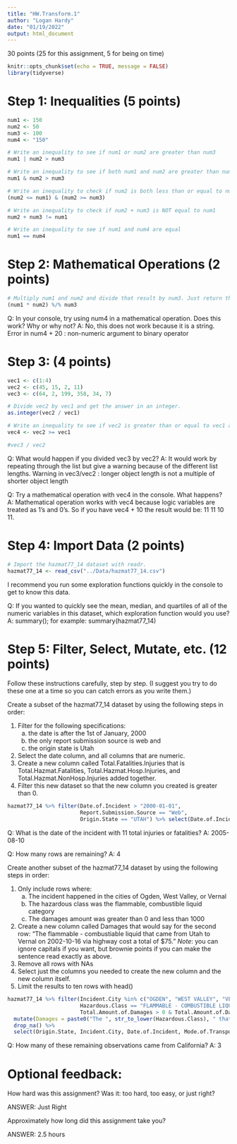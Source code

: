 ```yaml
---
title: "HW.Transform.1"
author: "Logan Hardy"
date: "01/19/2022"
output: html_document
---
```


30 points (25 for this assignment, 5 for being on time)

```r
knitr::opts_chunk$set(echo = TRUE, message = FALSE)
library(tidyverse)
```

# Step 1: Inequalities (5 points)
```r
num1 <- 150
num2 <- 50
num3 <- 100
num4 <- "150"

# Write an inequality to see if num1 or num2 are greater than num3
num1 | num2 > num3

# Write an inequality to see if both num1 and num2 are greater than num3
num1 & num2 > num3

# Write an inequality to check if num2 is both less than or equal to num1 and greater than or equal to num3
(num2 <= num1) & (num2 >= num3)

# Write an inequality to check if num2 + num3 is NOT equal to num1
num2 + num3 != num1

# Write an inequality to see if num1 and num4 are equal
num1 == num4

```

# Step 2: Mathematical Operations (2 points)
```r
# Multiply num1 and num2 and divide that result by num3. Just return the remainder.
(num1 * num2) %/% num3


```

Q: In your console, try using num4 in a mathematical operation. Does this work? Why or why not? 
A: No, this does not work because it is a string.  Error in num4 + 20 : non-numeric argument to binary operator

# Step 3: (4 points)
```r
vec1 <- c(1:4)
vec2 <- c(45, 15, 2, 11)
vec3 <- c(64, 2, 199, 358, 34, 7)

# Divide vec2 by vec1 and get the answer in an integer. 
as.integer(vec2 / vec1)

# Write an inequality to see if vec2 is greater than or equal to vec1 ans save the results as vec4.
vec4 <- vec2 >= vec1

#vec3 / vec2

```


Q: What would happen if you divided vec3 by vec2? 
A: It would work by repeating through the list but give a warning because of the different list lengths. Warning in vec3/vec2 : longer object length is not a multiple of shorter object length

Q: Try a mathematical operation with vec4 in the console. What happens? 
A: Mathematical operation works with vec4 because logic variables are treated as 1's and 0's.  So if you have vec4 + 10 the result would be: 11 11 10 11.  

# Step 4: Import Data (2 points)
```r
# Import the hazmat77_14 dataset with readr. 
hazmat77_14 <- read_csv("../Data/hazmat77_14.csv")

```

I recommend you run some exploration functions quickly in the console to get to know this data. 

Q: If you wanted to quickly see the mean, median, and quartiles of all of the numeric variables in this dataset, which exploration function would you use? 
A: summary(); for example: summary(hazmat77_14)

# Step 5: Filter, Select, Mutate, etc. (12 points)

Follow these instructions carefully, step by step. (I suggest you try to do these one at a time so you can catch errors as you write them.)

Create a subset of the hazmat77_14 dataset by using the following steps in order: 

1. Filter for the following specifications: 
    a) the date is after the 1st of January, 2000 
    b) the only report submission source is web and 
    c) the origin state is Utah
2. Select the date column, and all columns that are numeric.
3. Create a new column called Total.Fatalities.Injuries that is Total.Hazmat.Fatalities, Total.Hazmat.Hosp.Injuries, and Total.Hazmat.NonHosp.Injuries added together. 
4. Filter this new dataset so that the new column you created is greater than 0. 

```r
hazmat77_14 %>% filter(Date.of.Incident > "2000-01-01", 
                       Report.Submission.Source == "Web",
                       Origin.State == "UTAH") %>% select(Date.of.Incident, is.numeric) %>% mutate(Total.Fatalities.Injuries = Total.Hazmat.Fatalities + Total.Hazmat.Hosp.Injuries + Total.Hazmat.NonHosp.Injuries) %>% filter(Total.Fatalities.Injuries > 0)
```

Q: What is the date of the incident with 11 total injuries or fatalities? 
A: 2005-08-10	

Q: How many rows are remaining?
A: 4

Create another subset of the hazmat77_14 dataset by using the following steps in order: 

1. Only include rows where: 
    a) The incident happened in the cities of Ogden, West Valley, or Vernal
    b) The hazardous class was the flammable, combustible liquid category
    c) The damages amount was greater than 0 and less than 1000
2. Create a new column called Damages that would say for the second row: "The flammable - combustiable liquid that came from Utah to Vernal on 2002-10-16 via highway cost a total of $75."
*Note*: you can ignore capitals if you want, but brownie points if you can make the sentence read exactly as above. 
3. Remove all rows with NAs
4. Select just the columns you needed to create the new column and the new column itself. 
5. Limit the results to ten rows with head()


```r
hazmat77_14 %>% filter(Incident.City %in% c("OGDEN", "WEST VALLEY", "VERNAL"), 
                       Hazardous.Class == "FLAMMABLE - COMBUSTIBLE LIQUID", 
                       Total.Amount.of.Damages > 0 & Total.Amount.of.Damages < 1000) %>% 
  mutate(Damages = paste0("The ", str_to_lower(Hazardous.Class), " that came from ", str_to_sentence(Origin.State), " to ", str_to_title(Incident.City), " on ", Date.of.Incident, " via ", Mode.of.Transportation, " cost a total of $", Total.Amount.of.Damages, ".")) %>% 
  drop_na() %>% 
  select(Origin.State, Incident.City, Date.of.Incident, Mode.of.Transportation, Hazardous.Class, Total.Amount.of.Damages, Damages) %>% head(10)
```             

Q: How many of these remaining observations came from California? 
A: 3

# Optional feedback: 

How hard was this assignment? Was it: too hard, too easy, or just right? 

ANSWER: Just Right

Approximately how long did this assignment take you? 

ANSWER: 2.5 hours
